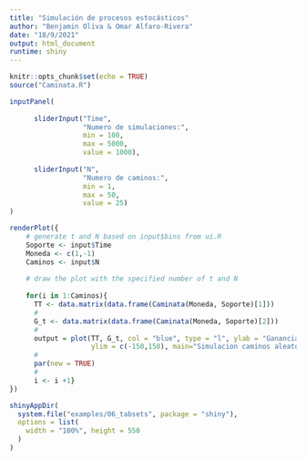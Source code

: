 ```yaml
---
title: "Simulación de procesos estocásticos"
author: "Benjamin Oliva & Omar Alfaro-Rivera"
date: "18/9/2021"
output: html_document
runtime: shiny
---
```


```r
knitr::opts_chunk$set(echo = TRUE)
source("Caminata.R")
```


```r
inputPanel(
        
      sliderInput("Time",
                  "Numero de simulaciones:",
                  min = 100,
                  max = 5000,
                  value = 1000),
      
      sliderInput("N",
                  "Numero de caminos:",
                  min = 1,
                  max = 50,
                  value = 25)
)

renderPlot({
    # generate t and N based on input$bins from ui.R
    Soporte <- input$Time
    Moneda <- c(1,-1)
    Caminos <- input$N
    
    # draw the plot with the specified number of t and N
    
    for(i in 1:Caminos){
      TT <- data.matrix(data.frame(Caminata(Moneda, Soporte)[1]))
      #
      G_t <- data.matrix(data.frame(Caminata(Moneda, Soporte)[2]))
      #
      output = plot(TT, G_t, col = "blue", type = "l", ylab = "Ganancias", xlab = "Tiempo", 
                    ylim = c(-150,150), main="Simulacion caminos aleatorios")
      #
      par(new = TRUE)
      #
      i <- i +1}
})
```


```r
shinyAppDir(
  system.file("examples/06_tabsets", package = "shiny"),
  options = list(
    width = "100%", height = 550
  )
)
```

